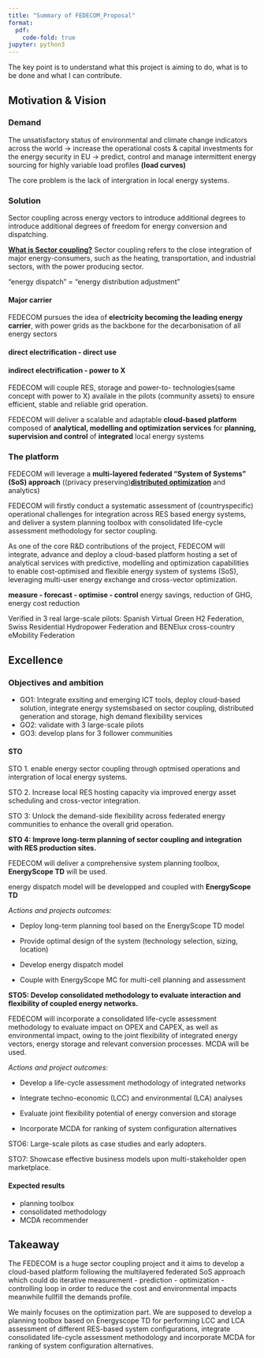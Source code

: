 ```yaml
---
title: "Summary of FEDECOM_Proposal"
format:
  pdf:
    code-fold: true
jupyter: python3
---
```


The key point is to understand what this project is aiming to do, what is to be done and what I can contribute.

## Motivation & Vision

### Demand
The unsatisfactory status of environmental and climate change indicators across the world -> increase the operational costs & capital investments for the energy security in EU -> predict, control and manage intermittent energy sourcing for highly variable load profiles **(load curves)**

The core problem is the lack of intergration in local energy systems.

### Solution
Sector coupling across energy vectors to introduce additional degrees to introduce additional degrees of freedom for energy conversion and dispatching.

[**What is Sector coupling?**](https://www.wartsila.com/insights/article/4-questions-on-sector-coupling)
Sector coupling refers to the close integration of major energy-consumers, such as the heating, transportation, and industrial sectors, with the power producing sector.

"energy dispatch" = "energy distribution adjustment"

#### Major carrier
FEDECOM pursues the idea of **electricity becoming the leading energy carrier**, with power grids as the backbone for the decarbonisation of all energy sectors

#### direct electrification - direct use
#### indirect electrification - power to X

FEDECOM will couple RES, storage and power-to- technologies(same concept with power to X) availale in the pilots (community assets) to ensure efficient, stable and reliable grid operation.

FEDECOM will deliver a scalable and adaptable **cloud-based platform** composed of **analytical, modelling and optimization services** for **planning, supervision and control** of **integrated** local energy systems

### The platform
FEDECOM will leverage a **multi-layered federated “System of Systems” (SoS) approach** ((privacy preserving)[**distributed optimization**](https://en.wikipedia.org/wiki/Distributed_constraint_optimization) and analytics)

FEDECOM will firstly conduct a systematic assessment of (countryspecific) operational challenges for integration across RES based energy systems, and deliver a system planning toolbox with consolidated life-cycle assessment methodology for sector coupling.

As one of the core R&D contributions of the project, FEDECOM will integrate, advance and deploy a cloud-based platform hosting a set of analytical services with predictive, modelling and optimization capabilities to enable cost-optimised and flexible energy system of systems (SoS), leveraging multi-user energy exchange and cross-vector optimization.

**measure - forecast - optimise - control** 
energy savings, reduction of GHG, energy cost reduction

Verified in 3 real large-scale pilots: Spanish Virtual Green H2 Federation, Swiss Residential Hydropower Federation and BENElux cross-country eMobility Federation

## Excellence
### Objectives and ambition

- GO1: Integrate exsiting and emerging ICT tools, deploy cloud-based solution, integrate energy systemsbased on sector coupling, distributed generation and storage, high demand flexibility services
- GO2: validate with 3 large-scale pilots
- GO3: develop plans for 3 follower communities

#### STO
STO 1. enable energy sector coupling through optmised operations and intergration of local energy systems.

STO 2. Increase local RES hosting capacity via improved energy asset scheduling and cross-vector integration.

STO 3: Unlock the demand-side flexibility across federated energy communities to enhance the overall grid operation.

**STO 4: Improve long-term planning of sector coupling and integration with RES production sites.**

FEDECOM will deliver a comprehensive system planning toolbox, **EnergyScope TD** will be used.

energy dispatch model will be developped and coupled with **EnergyScope TD**

*Actions  and projects outcomes:*
 
 - Deploy long-term planning tool based on the EnergyScope TD model

 - Provide optimal design of the system (technology selection, sizing, location)

 - Develop energy dispatch model 

 - Couple with EnergyScope MC for multi-cell planning and assessment

**STO5: Develop consolidated methodology to evaluate interaction and flexibility of coupled energy networks.**

FEDECOM will incorporate a consolidated life-cycle assessment methodology to evaluate impact on OPEX and CAPEX, as well as environmental impact, owing to the joint flexibility of integrated energy vectors, energy storage and relevant conversion processes. MCDA will be used.

*Actions and project outcomes:*

 - Develop a life-cycle assessment methodology of integrated networks

 - Integrate techno-economic (LCC) and environmental (LCA) analyses

 - Evaluate joint flexibility potential of energy conversion and storage

 - Incorporate MCDA for ranking of system configuration alternatives

STO6: Large-scale pilots as case studies and early adopters.

STO7: Showcase effective business models upon multi-stakeholder open marketplace.

#### Expected results

 - planning toolbox
 - consolidated methodology
 - MCDA recommender

## Takeaway

The FEDECOM is a huge sector coupling project and it aims to develop a cloud-based platform following the multilayered federated SoS approach which could do iterative measurement - prediction - optimization - controlling loop in order to reduce the cost and environmental impacts meanwhile fullfill the demands profile. 

We mainly focuses on the optimization part. We are supposed to develop a planning toolbox based on Energyscope TD for performing LCC and LCA assessment of different RES-based system configurations, integrate consolidated life-cycle assessment methodology and incorporate MCDA for ranking of system configuration alternatives.

